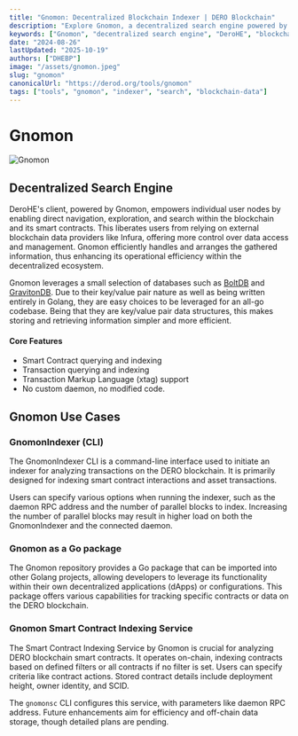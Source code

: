 ```yaml
---
title: "Gnomon: Decentralized Blockchain Indexer | DERO Blockchain"
description: "Explore Gnomon, a decentralized search engine powered by DeroHE, empowering individual user nodes by enabling direct navigation, exploration, and search within the blockchain and its smart contracts."
keywords: ["Gnomon", "decentralized search engine", "DeroHE", "blockchain search", "smart contract indexing", "transaction indexing", "xtag", "blockchain indexer", "DERO tools"]
date: "2024-08-26"
lastUpdated: "2025-10-19"
authors: ["DHEBP"]
image: "/assets/gnomon.jpeg"
slug: "gnomon"
canonicalUrl: "https://derod.org/tools/gnomon"
tags: ["tools", "gnomon", "indexer", "search", "blockchain-data"]
---
```



# Gnomon
![Gnomon](/assets/gnomon.jpeg)
## Decentralized Search Engine
DeroHE's client, powered by Gnomon, empowers individual user nodes by enabling direct navigation, exploration, and search within the blockchain and its smart contracts. This liberates users from relying on external blockchain data providers like Infura, offering more control over data access and management. Gnomon efficiently handles and arranges the gathered information, thus enhancing its operational efficiency within the decentralized ecosystem.

Gnomon leverages a small selection of databases such as [BoltDB](https://pkg.go.dev/go.etcd.io/bbolt) and [GravitonDB](/features/graviton). Due to their key/value pair nature as well as being written entirely in Golang, they are easy choices to be leveraged for an all-go codebase. Being that they are key/value pair data structures, this makes storing and retrieving information simpler and more efficient.

#### Core Features
- Smart Contract querying and indexing
- Transaction querying and indexing
- Transaction Markup Language (xtag) support
- No custom daemon, no modified code.

## Gnomon Use Cases
### GnomonIndexer (CLI)
The GnomonIndexer CLI is a command-line interface used to initiate an indexer for analyzing transactions on the DERO blockchain. It is primarily designed for indexing smart contract interactions and asset transactions.

Users can specify various options when running the indexer, such as the daemon RPC address and the number of parallel blocks to index. Increasing the number of parallel blocks may result in higher load on both the GnomonIndexer and the connected daemon.

### Gnomon as a Go package
The Gnomon repository provides a Go package that can be imported into other Golang projects, allowing developers to leverage its functionality within their own decentralized applications (dApps) or configurations. This package offers various capabilities for tracking specific contracts or data on the DERO blockchain.

### Gnomon Smart Contract Indexing Service
The Smart Contract Indexing Service by Gnomon is crucial for analyzing DERO blockchain smart contracts. It operates on-chain, indexing contracts based on defined filters or all contracts if no filter is set. Users can specify criteria like contract actions. Stored contract details include deployment height, owner identity, and SCID. 

The `gnomonsc` CLI configures this service, with parameters like daemon RPC address. Future enhancements aim for efficiency and off-chain data storage, though detailed plans are pending.
